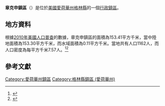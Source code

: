 {{noteTA
|G1=USState
|G2=地名
|G3=Unit
}}
{{Infobox settlement
|official_name            = 章克申鎮區
|native_name = Junction Township
|settlement_type          = [[行政鎮區|行政鎮區]]
|image_skyline            = 
|imagesize                = 
|image_map                = 
|mapsize                  = 
|pushpin_map  =USA Iowa
|pushpin_label = 章克申鎮區
|pushpin_label_position   = top
|pushpin_map_caption      = 章克申鎮區在愛荷華州的位置
|subdivision_type         = [[世界政區索引|國家]]
|subdivision_type1        = [[美国州份|州份]]
|subdivision_type2        = [[愛荷華州行政区划|縣]]
|subdivision_name         = [[美国|美国]]
|subdivision_name1        = [[愛荷華州|愛荷華州]]
|subdivision_name2        = [[格林縣_(愛荷華州)|格林縣]]
|elevation_ft             = 1027
|elevation_m              = 313
|timezone                 = [[北美中部時區|北美中部時區]]
|area_total_km2           = 153.41
|area_land_km2            = 153.30
|area_water_km2           = 0.11
|area_total_sq_mi         = 
|area_land_sq_mi          = 
|area_water_sq_mi         = 
|population_as_of         = [[2010年美國人口普查|2010]]
|population_footnotes     = 
|population_total         = 1162
|population_density_km2   = auto
|population_density_sq_mi = auto
|utc_offset               = -6
|coordinates              = {{coord|42|03|03|N|94|13|22|W|type:city_region:US-AL_source:GNS-enwiki|display=inline,title}}
| coor_pinpoint           = 
| coordinates_footnotes   = 
|timezone_DST             = CDT
|utc_offset_DST           = -5
|postal_code_type         = [[美國郵區編號|郵區編號]]
|postal_code              = 
|area_code                = {{link-en|电话区号515|Area code 515|515}}
|blank_name = [[地名信息系统|GNIS ID]]
|blank_info = 468157
}}
'''章克申鎮區'''（{{lang-en|Junction Township}}）是位於[[美國|美國]][[愛荷華州|愛荷華州]][[格林縣_(愛荷華州)|格林縣]]的一個[[行政鎮區|行政鎮區]]。

== 地方資料 ==
根據[[2010年美國人口普查|2010年美國人口普查]]的數據，章克申鎮區的面積為153.41平方千米，當中陸地面積為153.30平方千米，而水域面積為0.11平方千米。當地共有人口1162人，而人口密度為每平方千米7.57人。<ref name="GR8">{{cite web|url=http://factfinder2.census.gov|publisher=[[美国人口调查局|美国人口调查局]]|accessdate=2011-05-14|title=American FactFinder|archive-date=2013-09-11|archive-url=https://web.archive.org/web/20130911234518/http://factfinder2.census.gov/|dead-url=no}}</ref><ref>{{cite web|url=https://www.citypopulation.de/en/usa/iowa/admin/|title=USA: Iowa (Counties and Townships) - City Population}}</ref>

== 參考文獻 ==
{{reflist}}

{{格林縣 (愛荷華州)}}

{{DEFAULTSORT:Junction Township}}
[[Category:愛荷華州鎮區|Category:愛荷華州鎮區]]
[[Category:格林縣鎮區_(愛荷華州)|Category:格林縣鎮區 (愛荷華州)]]

{{Iowa-geo-stub}}